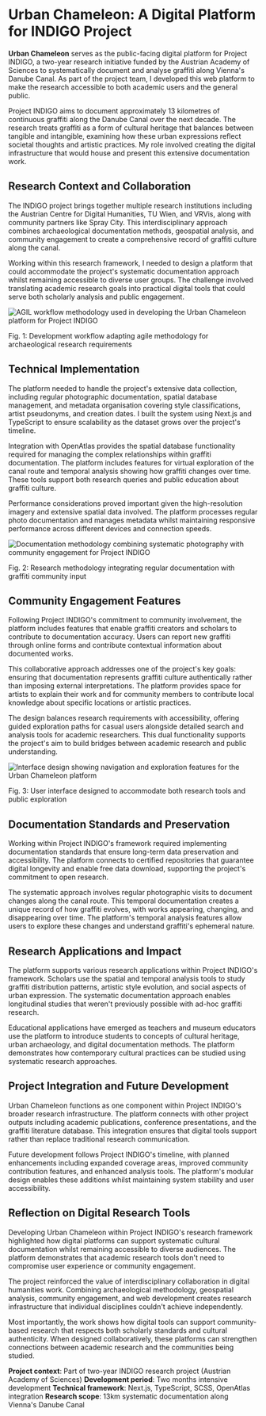 

# Urban Chameleon: A Digital Platform for INDIGO Project

**Urban Chameleon** serves as the public-facing digital platform for Project INDIGO, a two-year research initiative funded by the Austrian Academy of Sciences to systematically document and analyse graffiti along Vienna's Danube Canal. As part of the project team, I developed this web platform to make the research accessible to both academic users and the general public.

Project INDIGO aims to document approximately 13 kilometres of continuous graffiti along the Danube Canal over the next decade. The research treats graffiti as a form of cultural heritage that balances between tangible and intangible, examining how these urban expressions reflect societal thoughts and artistic practices. My role involved creating the digital infrastructure that would house and present this extensive documentation work.

## Research Context and Collaboration

The INDIGO project brings together multiple research institutions including the Austrian Centre for Digital Humanities, TU Wien, and VRVis, along with community partners like Spray City. This interdisciplinary approach combines archaeological documentation methods, geospatial analysis, and community engagement to create a comprehensive record of graffiti culture along the canal.

Working within this research framework, I needed to design a platform that could accommodate the project's systematic documentation approach whilst remaining accessible to diverse user groups. The challenge involved translating academic research goals into practical digital tools that could serve both scholarly analysis and public engagement.

<Image
  src={UrbanChameleon1}
  alt="AGIL workflow methodology used in developing the Urban Chameleon platform for Project INDIGO"
  className="mt-10"
/>
<div className="caption">
  Fig. 1: Development workflow adapting agile methodology for archaeological
  research requirements
</div>

## Technical Implementation

The platform needed to handle the project's extensive data collection, including regular photographic documentation, spatial database management, and metadata organisation covering style classifications, artist pseudonyms, and creation dates. I built the system using Next.js and TypeScript to ensure scalability as the dataset grows over the project's timeline.

Integration with OpenAtlas provides the spatial database functionality required for managing the complex relationships within graffiti documentation. The platform includes features for virtual exploration of the canal route and temporal analysis showing how graffiti changes over time. These tools support both research queries and public education about graffiti culture.

Performance considerations proved important given the high-resolution imagery and extensive spatial data involved. The platform processes regular photo documentation and manages metadata whilst maintaining responsive performance across different devices and connection speeds.

<Image
  src={UrbanChameleon2}
  alt="Documentation methodology combining systematic photography with community engagement for Project INDIGO"
  className="mt-10"
/>
<div className="caption">
  Fig. 2: Research methodology integrating regular documentation with graffiti
  community input
</div>

## Community Engagement Features

Following Project INDIGO's commitment to community involvement, the platform includes features that enable graffiti creators and scholars to contribute to documentation accuracy. Users can report new graffiti through online forms and contribute contextual information about documented works.

This collaborative approach addresses one of the project's key goals: ensuring that documentation represents graffiti culture authentically rather than imposing external interpretations. The platform provides space for artists to explain their work and for community members to contribute local knowledge about specific locations or artistic practices.

The design balances research requirements with accessibility, offering guided exploration paths for casual users alongside detailed search and analysis tools for academic researchers. This dual functionality supports the project's aim to build bridges between academic research and public understanding.

<Image
  src={UrbanChameleon3}
  alt="Interface design showing navigation and exploration features for the Urban Chameleon platform"
  className="mt-10"
/>
<div className="caption">
  Fig. 3: User interface designed to accommodate both research tools and public
  exploration
</div>

## Documentation Standards and Preservation

Working within Project INDIGO's framework required implementing documentation standards that ensure long-term data preservation and accessibility. The platform connects to certified repositories that guarantee digital longevity and enable free data download, supporting the project's commitment to open research.

The systematic approach involves regular photographic visits to document changes along the canal route. This temporal documentation creates a unique record of how graffiti evolves, with works appearing, changing, and disappearing over time. The platform's temporal analysis features allow users to explore these changes and understand graffiti's ephemeral nature.

## Research Applications and Impact

The platform supports various research applications within Project INDIGO's framework. Scholars use the spatial and temporal analysis tools to study graffiti distribution patterns, artistic style evolution, and social aspects of urban expression. The systematic documentation approach enables longitudinal studies that weren't previously possible with ad-hoc graffiti research.

Educational applications have emerged as teachers and museum educators use the platform to introduce students to concepts of cultural heritage, urban archaeology, and digital documentation methods. The platform demonstrates how contemporary cultural practices can be studied using systematic research approaches.

## Project Integration and Future Development

Urban Chameleon functions as one component within Project INDIGO's broader research infrastructure. The platform connects with other project outputs including academic publications, conference presentations, and the graffiti literature database. This integration ensures that digital tools support rather than replace traditional research communication.

Future development follows Project INDIGO's timeline, with planned enhancements including expanded coverage areas, improved community contribution features, and enhanced analysis tools. The platform's modular design enables these additions whilst maintaining system stability and user accessibility.

## Reflection on Digital Research Tools

Developing Urban Chameleon within Project INDIGO's research framework highlighted how digital platforms can support systematic cultural documentation whilst remaining accessible to diverse audiences. The platform demonstrates that academic research tools don't need to compromise user experience or community engagement.

The project reinforced the value of interdisciplinary collaboration in digital humanities work. Combining archaeological methodology, geospatial analysis, community engagement, and web development creates research infrastructure that individual disciplines couldn't achieve independently.

Most importantly, the work shows how digital tools can support community-based research that respects both scholarly standards and cultural authenticity. When designed collaboratively, these platforms can strengthen connections between academic research and the communities being studied.

**Project context**: Part of two-year INDIGO research project (Austrian Academy of Sciences)
**Development period**: Two months intensive development
**Technical framework**: Next.js, TypeScript, SCSS, OpenAtlas integration
**Research scope**: 13km systematic documentation along Vienna's Danube Canal
